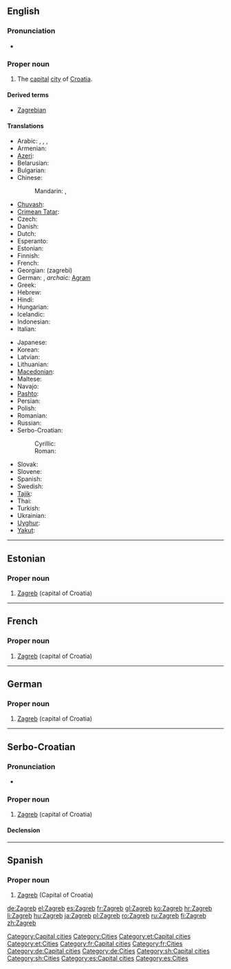 {{wikipedia}}
==English==

===Pronunciation===
* {{IPA|/zɑːɡrɛb/}}

===Proper noun===
{{infl|en|proper noun}}

# The [[capital]] [[city]] of [[Croatia]].

====Derived terms====
* [[Zagrebian]]

====Translations====
{{trans-top|capital of Croatia}}
* Arabic: {{t|ar|زغرب|m|tr=zághrib}},  {{t|ar|زاغرب|m|tr=zaaghrib}},  {{t|ar|زجرب|m|tr=zágrib}},  {{t|ar|زاجرب|m|tr=zaagrib}}
* Armenian: {{t-|hy|Զագրեբ|tr=Zagreb}}
* [[Azeri]]: {{t|az|Zaqreb}}
* Belarusian: {{t-|be|Загрэб|m|tr=Záhreb|xs=Belarusian}}
* Bulgarian: {{t-|bg|Загреб|m|tr=Zágreb}}
* Chinese:
*: Mandarin: {{t|cmn|薩格勒布|sc=Hani}},  {{t|cmn|萨格勒布|tr=Sàgélèbù|sc=Hani}}
* [[Chuvash]]: {{tø|cv|Загреб|tr=Zagreb|sc=Cyrl}}
* [[Crimean Tatar]]: {{tø|crh|Zagreb}}
* Czech: {{t-|cs|Záhřeb|m}}
* Danish: {{t-|da|Zagreb}}
* Dutch: {{t-|nl|Zagreb}}
* Esperanto: {{t-|eo|Zagrebo|xs=Esperanto}}
* Estonian: {{t-|et|Zagreb}}
* Finnish: {{t+|fi|Zagreb}}
* French: {{t+|fr|Zagreb}}
* Georgian: {{t-|ka|ზაგრები|sc=Geor|xs=Georgian}} (zagrebi)
* German: {{t+|de|Zagreb|n}}, ''archaic:'' [[Agram]]
* Greek: {{t+|el|Ζάγκρεμπ|tr=Zágkreb}}
* Hebrew: {{t|he|זאגרב}}
* Hindi: {{t|hi|ज़ाग्रेब|xs=Hindi}}
* Hungarian: {{t+|hu|Zágráb}}
* Icelandic: {{t-|is|Sagreb|f}}
* Indonesian: {{t-|id|Zagreb|xs=Indonesian}}
* Italian: {{t+|it|Zagabria|f}}
{{trans-mid}}
* Japanese: {{t+|ja|ザグレブ|tr=Zagurebu}}
* Korean: {{t-|ko|자그레브|tr=Jageurebeu|sc=Hang}}
* Latvian: {{t|lv|Zagreba|xs=Latvian}}
* Lithuanian: {{t|lt|Zagrebas|xs=Lithuanian}}
* [[Macedonian]]: {{t-|mk|Загреб|m|tr=Zágreb}}
* Maltese: {{t|mt|Żagreb|xs=Maltese}}
* Navajo: {{tø|nv|Záágweb}}
* [[Pashto]]: {{t|ps|زاګرېب|tr=Zagreb|sc=ps-Arab|xs=Pashto}}
* Persian: {{t-|fa|زاگرب|tr=Zagreb|xs=Persian}}
* Polish: {{t+|pl|Zagrzeb|m}}
* Romanian: {{t+|ro|Zagreb}}
* Russian: {{t-|ru|Загреб|m|tr=Zágreb}}
* Serbo-Croatian:
*: Cyrillic: {{tø|sh|Загреб|m|alt=За́греб|sc=Cyrl|xs=Serbo-Croatian}}
*: Roman: {{tø|sh|Zagreb|m|alt=Zágreb|xs=Serbo-Croatian}}
* Slovak: {{t|sk|Záhreb}}
* Slovene: {{t-|sl|Zagreb}}
* Spanish: {{t+|es|Zagreb}}
* Swedish: {{t-|sv|Zagreb}}
* [[Tajik]]: {{t|tg|Загреб|tr=Zagreb|sc=Cyrl}}
* Thai: {{t|th|ซาเกร็บ}}
* Turkish: {{t|tr|Zagrep}}
* Ukrainian: {{t-|uk|Загреб|m|tr=Záhreb|xs=Ukrainian}}
* [[Uyghur]]: {{t|ug|زاگرېب|sc=ug-Arab|xs=Uyghur}}
* [[Yakut]]: {{tø|sah|Загреб|tr=Zagreb|sc=Cyrl}}
{{trans-bottom}}

[[Category:Capital cities]]
[[Category:Cities]]

----

==Estonian==
{{wikipedia|lang=et}}

===Proper noun===
{{infl|et|proper noun}}

# [[#English|Zagreb]] (capital of Croatia)

[[Category:et:Capital cities]]
[[Category:et:Cities]]

----

==French==
{{wikipedia|lang=fr}}

===Proper noun===
{{infl|fr|proper noun}}

# [[#English|Zagreb]] (capital of Croatia)

[[Category:fr:Capital cities]]
[[Category:fr:Cities]]

----

==German==
{{wikipedia|lang=de}}

===Proper noun===
{{infl|de|proper noun|g=n}}

# [[#English|Zagreb]] (capital of Croatia)

[[Category:de:Capital cities]]
[[Category:de:Cities]]

----

==Serbo-Croatian==
{{wikipedia|lang=bs}}
{{wikipedia|lang=hr}}
{{wikipedia|lang=sr}}
{{wikipedia|lang=sh}}
===Pronunciation===
* {{IPA|/zǎːɡreb/|lang=sh}}

===Proper noun===
{{sh-proper-noun|g=m|head=Zágreb|r|Загреб|За́греб}}

# [[#English|Zagreb]] (capital of Croatia)

====Declension====
{{sh-decl-noun-unc
|Zagreb
|Zagreba
|Zagrebu
|Zagreb
|Zagrebe
|Zagrebu
|Zagrebom
}}

[[Category:sh:Capital cities]]
[[Category:sh:Cities]]

----

==Spanish==

===Proper noun===
{{es-proper noun|m}}

# [[#English|Zagreb]] (Capital of Croatia)

[[Category:es:Capital cities]]
[[Category:es:Cities]]

[[de:Zagreb]]
[[el:Zagreb]]
[[es:Zagreb]]
[[fr:Zagreb]]
[[gl:Zagreb]]
[[ko:Zagreb]]
[[hr:Zagreb]]
[[li:Zagreb]]
[[hu:Zagreb]]
[[ja:Zagreb]]
[[pl:Zagreb]]
[[ro:Zagreb]]
[[ru:Zagreb]]
[[fi:Zagreb]]
[[zh:Zagreb]]
